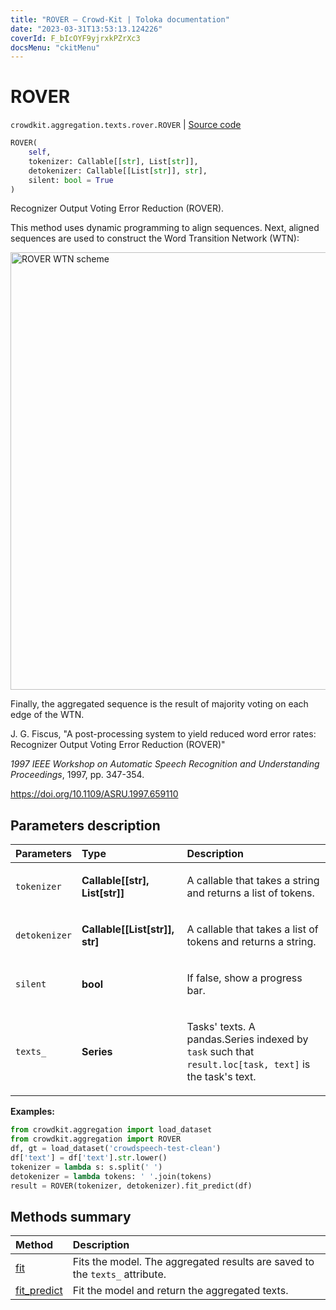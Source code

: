 ```yaml
---
title: "ROVER — Crowd-Kit | Toloka documentation"
date: "2023-03-31T13:53:13.124226"
coverId: F_bIcOYF9yjrxkPZrXc3
docsMenu: "ckitMenu"
---
```


# ROVER

`crowdkit.aggregation.texts.rover.ROVER` | [Source code](https://github.com/Toloka/crowd-kit/blob/v1.2.1/crowdkit/aggregation/texts/rover.py#L31)

```python
ROVER(
    self,
    tokenizer: Callable[[str], List[str]],
    detokenizer: Callable[[List[str]], str],
    silent: bool = True
)
```

Recognizer Output Voting Error Reduction (ROVER).

This method uses dynamic programming to align sequences. Next, aligned sequences are used
to construct the Word Transition Network (WTN):

<Image width="700px" withBackground imageId="47d3fcf1163a876cb225f4411be51181" alt="ROVER WTN scheme" />

Finally, the aggregated sequence is the result of majority voting on each edge of the WTN.

J. G. Fiscus, "A post-processing system to yield reduced word error rates: Recognizer Output Voting Error Reduction (ROVER)"

*1997 IEEE Workshop on Automatic Speech Recognition and Understanding Proceedings*, 1997, pp. 347-354.

<https://doi.org/10.1109/ASRU.1997.659110>

## Parameters description

| Parameters | Type | Description |
| :----------| :----| :-----------|
`tokenizer`|**Callable\[\[str\], List\[str\]\]**|<p>A callable that takes a string and returns a list of tokens.</p>
`detokenizer`|**Callable\[\[List\[str\]\], str\]**|<p>A callable that takes a list of tokens and returns a string.</p>
`silent`|**bool**|<p>If false, show a progress bar.</p>
`texts_`|**Series**|<p>Tasks' texts. A pandas.Series indexed by `task` such that `result.loc[task, text]` is the task's text.</p>

**Examples:**

```python
from crowdkit.aggregation import load_dataset
from crowdkit.aggregation import ROVER
df, gt = load_dataset('crowdspeech-test-clean')
df['text'] = df['text'].str.lower()
tokenizer = lambda s: s.split(' ')
detokenizer = lambda tokens: ' '.join(tokens)
result = ROVER(tokenizer, detokenizer).fit_predict(df)
```

## Methods summary

| Method | Description |
| :------| :-----------|
[fit](/docs/crowd-kit/reference/crowdkit.aggregation.texts.rover.ROVER.fit)| Fits the model. The aggregated results are saved to the `texts_` attribute.
[fit_predict](/docs/crowd-kit/reference/crowdkit.aggregation.texts.rover.ROVER.fit_predict)| Fit the model and return the aggregated texts.